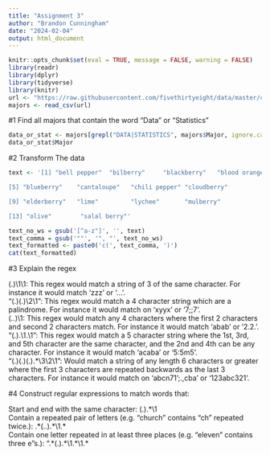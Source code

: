 ```yaml
---
title: "Assignment 3"
author: "Brandon Cunningham"
date: "2024-02-04"
output: html_document
---
```


```r
knitr::opts_chunk$set(eval = TRUE, message = FALSE, warning = FALSE)
library(readr)
library(dplyr)
library(tidyverse)
library(knitr)
url <- "https://raw.githubusercontent.com/fivethirtyeight/data/master/college-majors/majors-list.csv"
majors <- read_csv(url)
```

#1 Find all majors that contain the word "Data" or "Statistics"

```r
data_or_stat <- majors[grepl("DATA|STATISTICS", majors$Major, ignore.case = TRUE), ]
data_or_stat$Major
```


#2 Transform The data

```r
text <- '[1] "bell pepper"  "bilberry"     "blackberry"   "blood orange"

[5] "blueberry"    "cantaloupe"   "chili pepper" "cloudberry"  

[9] "elderberry"   "lime"         "lychee"       "mulberry"    

[13] "olive"        "salal berry"'

text_no_ws = gsub('[^a-z"]', '', text)
text_comma = gsub('""', '", "', text_no_ws)
text_formatted <- paste0('c(', text_comma, ')')
cat(text_formatted)
```

#3 Explain the regex   
  
(.)\1\1: This regex would match a string of 3 of the same character. For instance it would match 'zzz' or '...'.  
"(.)(.)\\2\\1": This regex would match a 4 character string which are a palindrome. For instance it would match on 'xyyx' or '7;;7'.  
(..)\1: This regex would match any 4 characters where the first 2 characters and second 2 characters match. For instance it would match 'abab' or '2.2.'.  
"(.).\\1.\\1": This regex would match a 5 character string where the 1st, 3rd, and 5th character are the same character, and the 2nd and 4th can be any character. For instance it would match 'acaba' or '5:5m5'.  
"(.)(.)(.).*\\3\\2\\1": Would match a string of any length 6 characters or greater where the first 3 characters are repeated backwards as the last 3 characters. For instance it would match on 'abcn71';.,cba' or '123abc321'.  

#4 Construct regular expressions to match words that:  
  
Start and end with the same character: (.).*\\1  
Contain a repeated pair of letters (e.g. "church" contains "ch" repeated twice.): .\*(..).\*\\1.\*  
Contain one letter repeated in at least three places (e.g. "eleven" contains three e"s.): ".\*(.).\*\\1.\*\\1.\*

